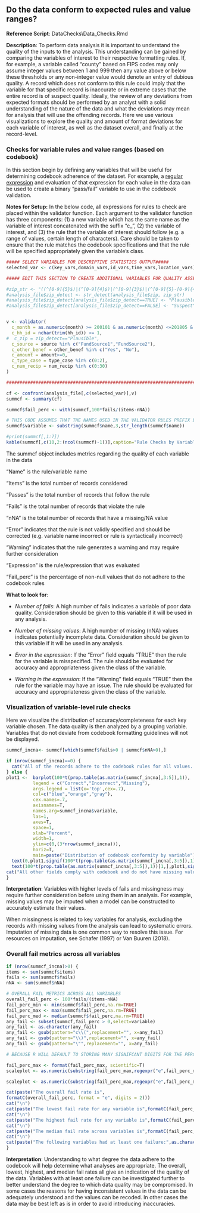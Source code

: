 
## Do the data conform to expected rules and value ranges?

**Reference Script**: DataChecks\\Data_Checks.Rmd

**Description**: To perform data analysis it is important to understand the quality of the inputs to the analysis. This understanding can be gained by comparing the variables of interest to their respective formatting rules. If, for example, a variable called "county" based on FIPS codes may only assume integer values between 1 and 999 then any value above or below these thresholds or any non-integer value would denote an entry of dubious quality. A record which does not conform to this rule could imply that the variable for that specific record is inaccurate or in extreme cases that the entire record is of suspect quality. Ideally, the review of any deviations from expected formats should be performed by an analyst with a solid understanding of the nature of the data and what the deviations may mean for analysis that will use the offending records. Here we use various visualizations to explore the quality and amount of format deviations for each variable of interest, as well as the dataset overall, and finally at the record-level.

### Checks for variable rules and value ranges (based on codebook)

In this section begin by defining any variables that will be useful for determining codebook adherence of  the dataset. For example, a [regular expression](https://stat.ethz.ch/R-manual/R-devel/library/base/html/regex.html) and evaluation of that expression for each value in the data can be used to create a binary "pass/fail" variable to use in the codebook validation.  

**Notes  for Setup:** In the below code, all expressions for  rules to check are placed within the validator function. Each argument to the validator function has three components: (1) a new variable which has the same name as the variable of interest concatenated with the suffix "c_", (2) the variable of interest, and (3) the rule that the variable of interest should follow (e.g. a range of values, certain length of characters). Care should be taken to ensure that the rule matches the codebook specifications and that the rule will be specified appropriately given the variable's class.


```r

##### SELECT VARIABLES FOR DESCRIPTIVE STATISTICS OUTPUT#####
selected_var <- c(key_vars,domain_vars,id_vars,time_vars,location_vars)

##### EDIT THIS SECTION TO CREATE ADDITIONAL VARIABLES FOR QUALITY ASSESMENT AND TO DEFINE CODEBOOK RULES #####

#zip_str <- "((^[0-9]{5}$)|(^[0-9]{4}$)|(^[0-9]{3}$)|(^[0-9]{5}-[0-9]{4}$)|(^[0-9]{5}-$)|(^[0-9]{4}-$)|(^[0-9]{3}-$))"
#analysis_file$zip_detect <- str_detect(analysis_file$zip, zip_str)
#analysis_file$zip_detect[analysis_file$zip_detect==TRUE] <- "Plausible" 
#analysis_file$zip_detect[analysis_file$zip_detect==FALSE] <- "Suspect" 


v <- validator(
  c_month = as.numeric(month) >= 200101 & as.numeric(month) <=201805 & as.numeric(month) %% 1 ==0 & as.numeric(substr(as.character(200101),5,6)) %in% c(1:12) ,
  c_hh_id = nchar(trim(hh_id)) >= 1,
#  c_zip = zip_detect=="Plausible",
  c_source = source %in% c("FundSource1","FundSource2"),
  c_other_benef = other_benef %in% c("Yes", "No"),
  c_amount = amount>=0,
  c_type_case = type_case %in% c(0:2),
  c_num_recip = num_recip %in% c(0:30)
)

##############################################################################

cf <- confront(analysis_file[,c(selected_var)],v)
summcf <- summary(cf)

summcf$fail_perc <- with(summcf,100*fails/(items-nNA))

# THIS CODE ASSUMES THAT THE NAMES USED IN THE VALIDATOR RULES PREFIX EACH VARIABLE NAME WITH 2 CHARACTERS (E.G. "c_")
summcf$variable <- substring(summcf$name,3,str_length(summcf$name))

#print(summcf[,1:7])
kable(summcf[,c(10,2:(ncol(summcf)-1))],caption="Rule Checks by Variable")


```

The summcf object includes metrics regarding the quality of each variable in the data

 "Name" is the rule/variable name
 
 "Items" is the total number of records considered
 
 "Passes" is the total number of records that follow the rule
 
 "Fails" is the total number of records that violate the rule
 
 "nNA" is the total number of records that have a missing/NA value
 
 "Error" indicates that the rule is not validly specified and should be corrected (e.g. variable name incorrect or rule is syntactically incorrect)
 
 "Warning" indicates that the rule generates a warning and may require further consideration
 
 "Expression" is the rule/expression that was evaluated
 
 "Fail_perc" is the percentage of non-null values that do not adhere to the codebook rules
 
  **What to look for**:  
  
  - *Number of fails*: A high number of fails indicates a variable of poor data quality.  Consideration should be given to this variable if it will be used in any analysis.
  
  - *Number of missing values*: A high number of missing (nNA) values indicates potentially incomplete data. Consideration should be given to this variable if it will be used in any analysis.
  
  - *Error in the expression*: If the "Error" field equals "TRUE" then the rule for the variable is misspecified.  The rule should be evaluated for accuracy and appropriateness given the class of the variable.
  
  - *Warning in the expression*: If the "Warning" field equals "TRUE" then the rule for the variable may have an issue.  The rule should be evaluated for accuracy and appropriateness given the class of the variable.


### Visualization of variable-level rule checks

Here we visualize the distribution of accuracy/completeness for each key variable chosen.  The data quality is then analyzed by a grouping variable.  Variables that do not deviate from codebook formatting guidelines will not be displayed.

```r

summcf_incna<- summcf[which(summcf$fails>0 | summcf$nNA>0),]

if (nrow(summcf_incna)==0) { 
  cat("All of the records adhere to the codebook rules for all values.  There is no more output to display")
} else {
plot1 <-  barplot(100*t(prop.table(as.matrix(summcf_incna[,3:5]),1)),
          legend = c("Correct","Incorrect","Missing"),
          args.legend = list(x='top',cex=.7),
          col=c("blue","orange","gray"),
          cex.names=.7,
          axisnames=T,
          names.arg=summcf_incna$variable,
          las=1,
          axes=T,
          space=1,
          xlab="Percent",
          width=1,
          ylim=c(0,(3*nrow(summcf_incna))),
          horiz=T,
          main=paste("Distribution of codebook conformity by variable")) 
  text(0,plot1,signif(100*t(prop.table(as.matrix(summcf_incna[,3:5]),1))[1,],3),col="white",cex=.8,pos=4)
  text(100*t(prop.table(as.matrix(summcf_incna[,3:5]),1))[1,],plot1,signif(100*t(prop.table(as.matrix(summcf_incna[,3:5]),1))[2,],3),col="white",cex=.8)
cat("All other fields comply with codebook and do not have missing values.")
}

```

**Interpretation**: Variables with higher levels of fails and missingness may require further consideration before using them in an analysis. For example, missing values may be imputed when a model can be constructed to accurately estimate their values.  

When missingness is related to key variables for analysis, excluding the records with missing values from the analysis can lead to systematic errors. Imputation of missing data is one common way to resolve this issue. For resources on imputation, see Schafer (1997) or Van Buuren (2018).

  
### Overall fail metrics across all variables


```r

if (nrow(summcf_incna)>0) { 
items <- sum(summcf$items)
fails <- sum(summcf$fails)
nNA <- sum(summcf$nNA)

# OVERALL FAIL METRICS ACROSS ALL VARIABLES
overall_fail_perc <- 100*fails/(items-nNA)
fail_perc_min <- min(summcf$fail_perc,na.rm=TRUE)
fail_perc_max <- max(summcf$fail_perc,na.rm=TRUE)
fail_perc_med <- median(summcf$fail_perc,na.rm=TRUE)
any_fail <- subset(summcf,fail_perc > 0,select=variable)
any_fail <- as.character(any_fail)
any_fail <- gsub(pattern="c\\(",replacement="", x=any_fail)
any_fail <- gsub(pattern="\\)",replacement="", x=any_fail)
any_fail <- gsub(pattern="\"",replacement="", x=any_fail)

# BECAUSE R WILL DEFAULT TO STORING MANY SIGNIFCANT DIGITS FOR THE PERCENTAGES AND BECAUSE IT MAY OR MAY NOTS STORE THEM IN SCIENTIFIC NOTATION FORMAT IT IS NECESSARY TO FORCE THE FORMATTING TO BE IN SCIENTIFIC NOTATION TO MAKE AUTOMATED CODING POSSIBLE. THE FOLLOWING CODE ENSURES THAT ALL VALUES ARE CONSISTENTLY STORED IN SCIENTIFIC NOTATION.

fail_perc_max <- format(fail_perc_max, scientific=T)
scaleplot <- as.numeric(substring(fail_perc_max,regexpr("e",fail_perc_max)[1]+2,str_length(fail_perc_max)))

scaleplot <- as.numeric(substring(fail_perc_max,regexpr("e",fail_perc_max)[1]+2,str_length(fail_perc_max)))

cat(paste("The overall fail rate is", 
formatC(overall_fail_perc, format = "e", digits = 2)))
cat("\n")
cat(paste("The lowest fail rate for any variable is",formatC(fail_perc_min, format = "e", digits = 2)))
cat("\n")
cat(paste("The highest fail rate for any variable is",formatC(fail_perc_max, format = "e", digits = 2)))
cat("\n")
cat(paste("The median fail rate across variables is",formatC(fail_perc_med, format = "e", digits = 2)))
cat("\n")
cat(paste("The following variables had at least one failure:",as.character(any_fail)))
}
```

**Interpretation**: Understanding to what degree the data adhere to the codebook will help determine what analyses are appropriate.  The overall, lowest, highest, and median fail rates all give an indication of the quality of the data.  Variables with at least one failure can be investigated further to better understand the degree to which data quality may be compromised.  In some cases the reasons for having inconsistent values in the data can be adequately understood and the values can be recoded. In other cases the data may be best left as is in order to avoid introducing inaccuracies.

